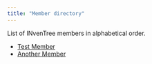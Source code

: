 ```yaml
---
title: "Member directory"
---
```


List of INvenTree members in alphabetical order.

- [Test Member](./files/Test_Member.html)
- [Another Member](./files/Another_Member.html)
